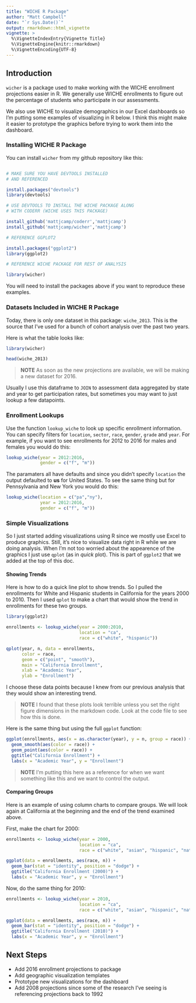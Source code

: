 ```yaml
---
title: "WICHE R Package"
author: "Matt Campbell"
date: "`r Sys.Date()`"
output: rmarkdown::html_vignette
vignette: >
  %\VignetteIndexEntry{Vignette Title}
  %\VignetteEngine{knitr::rmarkdown}
  %\VignetteEncoding{UTF-8}
---
```


## Introduction

`wicher` is a package used to make working with the WICHE enrollment
projections easier in R. We generally use WICHE enrollments to figure
out the percentage of students who participate in our assessments.

We also use WICHE to visualize demographics in our Excel dashboards so I'm
putting some examples of visualizing in R below. I think this might make it
easier to prototype the graphics before trying to work them into the dashboard.

### Installing WICHE R Package

You can install `wicher` from my github repository like
this:

``` r

# MAKE SURE YOU HAVE DEVTOOLS INSTALLED
# AND REFERENCED

install.packages("devtools")
library(devtools)

# USE DEVTOOLS TO INSTALL THE WICHE PACKAGE ALONG
# WITH CODERR (WICHE USES THIS PACKAGE)

install_github('mattjcamp/coderr','mattjcamp')
install_github('mattjcamp/wicher','mattjcamp')

# REFERENCE GGPLOT2

install.packages("ggplot2")
library(ggplot2)

# REFERENCE WICHE PACKAGE FOR REST OF ANALYSIS

library(wicher)

```

You will need to install the packages above if you want to reproduce 
these examples.

### Datasets Included in WICHE R Package

Today, there is only one dataset in this package: `wiche_2013`. This is the
source that I've used for a bunch of cohort analysis over the past two years.

Here is what the table looks like:

```r

library(wicher)

head(wiche_2013)

```

>**NOTE** As soon as the new projections are available, we will be making a new 
dataset for 2016.

Usually I use this dataframe to `JOIN` to assessment 
data aggregated by state and year to get participation rates, but sometimes 
you may want to just lookup a few datapoints.

### Enrollment Lookups

Use the function `lookup_wiche` to look up specific enrollment information.
You can specify filters for `location`, `sector`, `race`, `gender`, `grade` and
`year`. For example, if you want to see enrollments for 2012 to 2016 for males
and females you would do this:

```r

lookup_wiche(year = 2012:2016,
             gender = c("f", "m"))

```

The paramaters all have defaults and since you didn't specify
`location` the output defaulted to **us** for United States.
To see the same thing but for Pennsylvania and New York you 
would do this:

```r

lookup_wiche(location = c("pa","ny"),
             year = 2012:2016,
             gender = c("f", "m"))

```

### Simple Visualizations

So I just started adding visualizations using R since we 
mostly use Excel to produce graphics. Still, it's nice to 
visualize data right in R while we are doing analysis. When I'm
not too worried about the appearence of the graphics I just use
`qplot` (as in *quick* plot). This is part of `ggplot2` that 
we added at the top of this doc.

#### Showing Trends

Here is how to do a quick line plot to show trends. So I pulled the
enrollments for White and Hispanic students in California for the
years 2000 to 2010. Then I used `qplot` to make a chart that would 
show the trend in enrollments for these two groups.

```r

library(ggplot2)

enrollments <- lookup_wiche(year = 2000:2010,
                            location = "ca",
                            race = c("white", "hispanic"))

qplot(year, n, data = enrollments, 
      color = race, 
      geom = c("point", "smooth"),
      main = "California Enrollment",
      xlab = "Academic Year", 
      ylab = "Enrollment")

```      

I choose these data points because I knew from our previous analysis that they
would show an interesting trend.

>**NOTE** I found that these plots look terrible unless you set the right
figure dimensions in the markdown code. Look at the code file to see how this is
done.

Here is the same thing but using the full `ggplot` function:

```r

ggplot(enrollments, aes(x = as.character(year), y = n, group = race)) +
  geom_smooth(aes(color = race)) +
  geom_point(aes(color = race)) + 
  ggtitle("California Enrollment") +
  labs(x = "Academic Year", y = "Enrollment")

```      

>**NOTE** I'm putting this here as a reference for when we want something
like this and we want to control the output.

#### Comparing Groups

Here is an example of using column charts to compare groups. We will look again
at California at the beginning and the end of the trend examined above.

First, make the chart for 2000:

```r

enrollments <- lookup_wiche(year = 2000,
                            location = "ca",
                            race = c("white", "asian", "hispanic", "native", "black"))

ggplot(data = enrollments, aes(race, n)) + 
  geom_bar(stat = "identity", position = "dodge") + 
  ggtitle("California Enrollment (2000)") +
  labs(x = "Academic Year", y = "Enrollment")

```

Now, do the same thing for 2010:

```r

enrollments <- lookup_wiche(year = 2010,
                            location = "ca",
                            race = c("white", "asian", "hispanic", "native", "black"))

ggplot(data = enrollments, aes(race, n)) + 
  geom_bar(stat = "identity", position = "dodge") + 
  ggtitle("California Enrollment (2010)") +
  labs(x = "Academic Year", y = "Enrollment")

```

## Next Steps

- Add 2016 enrollment projections to package
- Add geographic visualization templates
- Prototype new visualizations for the dashboard
- Add 2008 projections since some of the research I've seeing is referencing projections back to 1992
